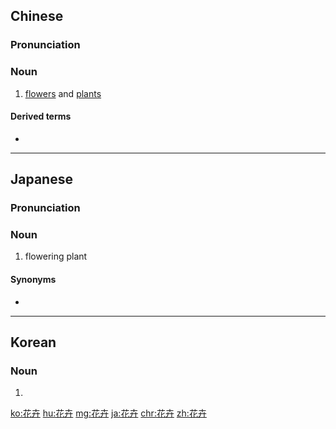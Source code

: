 ==Chinese==
{{zh-forms}}

===Pronunciation===
{{zh-pron
|m=huāhuì
|c=faa1 wai2
|mn=hoa-hùi/hoe-hùi
|cat=n
}}

===Noun===
{{zh-noun}}

# [[flower]]s and [[plant]]s

====Derived terms====
* {{zh-l|花卉園}}
----
==Japanese==
{{ja-kanjitab|か|き|yomi=o}}

===Pronunciation===
{{ja-pron|かき|y=o}}

===Noun===
{{ja-noun|かき}}

# flowering plant

====Synonyms====
* {{ja-r|草花|くさばな}}

----

==Korean==
{{ko-hanjatab}}

===Noun===
{{ko-noun|hj|hangeul=화훼}}

# {{hanja form of|화훼|}}

[[ko:花卉]]
[[hu:花卉]]
[[mg:花卉]]
[[ja:花卉]]
[[chr:花卉]]
[[zh:花卉]]